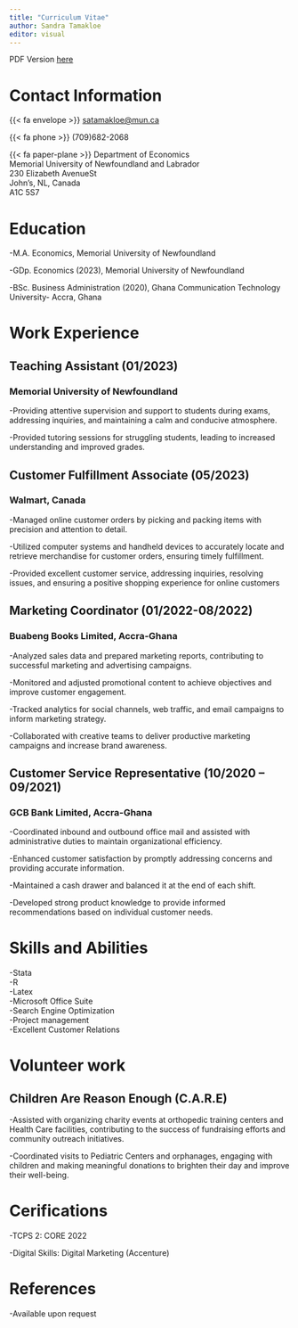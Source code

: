 ```yaml
---
title: "Curriculum Vitae"
author: Sandra Tamakloe
editor: visual
---
```



PDF Version [here](docs/CV.pdf)



# Contact Information
{{< fa envelope >}} [satamakloe@mun.ca](mailto:satamakloe@mun.ca)

{{< fa phone >}} (709)682-2068

{{< fa paper-plane >}} Department of Economics\
Memorial University of Newfoundland and Labrador\
230 Elizabeth AvenueSt\
John’s, NL, Canada\
A1C 5S7

# Education
-M.A. Economics, Memorial University of Newfoundland

-GDp. Economics (2023), Memorial University of Newfoundland

-BSc. Business Administration (2020), Ghana Communication Technology University- Accra, Ghana

# Work Experience
## Teaching Assistant (01/2023)
### Memorial University of Newfoundland
-Providing attentive supervision and support to students during exams, addressing inquiries, and maintaining a calm and conducive atmosphere.

-Provided tutoring sessions for struggling students, leading to increased understanding and improved grades.

## Customer Fulfillment Associate (05/2023)
### Walmart, Canada
-Managed online customer orders by picking and packing items with precision and attention to detail.

-Utilized computer systems and handheld devices to accurately locate and retrieve merchandise for customer orders, ensuring timely fulfillment.

-Provided excellent customer service, addressing inquiries, resolving issues, and ensuring a positive shopping experience for online customers

## Marketing Coordinator (01/2022-08/2022)
### Buabeng Books Limited, Accra-Ghana

-Analyzed sales data and prepared marketing reports, contributing to successful marketing and advertising campaigns.

-Monitored and adjusted promotional content to achieve objectives and improve customer engagement.

-Tracked analytics for social channels, web traffic, and email campaigns to inform marketing strategy.

-Collaborated with creative teams to deliver productive marketing campaigns and increase brand awareness.

## Customer Service Representative (10/2020 – 09/2021)
### GCB Bank Limited, Accra-Ghana
-Coordinated inbound and outbound office mail and assisted with administrative duties to maintain organizational efficiency.

-Enhanced customer satisfaction by promptly addressing concerns and providing accurate information.

-Maintained a cash drawer and balanced it at the end of each shift.

-Developed strong product knowledge to provide informed recommendations based on individual customer needs.

# Skills and Abilities
-Stata\
-R\
-Latex\
-Microsoft Office Suite\
-Search Engine Optimization\
-Project management\
-Excellent Customer Relations\

# Volunteer work
## Children Are Reason Enough (C.A.R.E)
-Assisted with organizing charity events at orthopedic training centers and Health Care facilities, contributing to the success of fundraising efforts and community outreach initiatives.

-Coordinated visits to Pediatric Centers and orphanages, engaging with children and making meaningful donations to brighten their day and improve their well-being.

# Cerifications
-TCPS 2: CORE 2022

-Digital Skills: Digital Marketing (Accenture)


# References

-Available upon request

